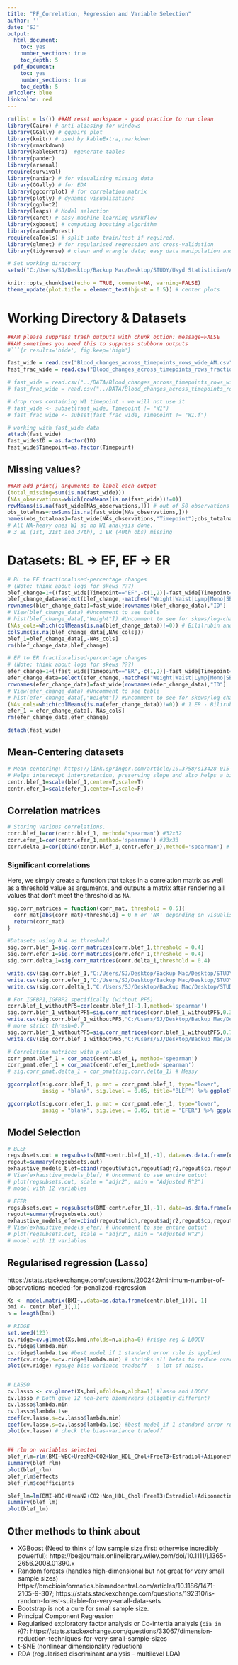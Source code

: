 ```yaml
---
title: "PF_Correlation, Regression and Variable Selection"
author: ''
date: "SJ"
output:
  html_document:
    toc: yes
    number_sections: true
    toc_depth: 5
  pdf_document:
    toc: yes
    number_sections: true
    toc_depth: 5
urlcolor: blue
linkcolor: red
---
```


```r
rm(list = ls()) ##AM reset workspace - good practice to run clean
library(Cairo) # anti-aliasing for windows
library(GGally) # ggpairs plot
library(knitr) # used by kableExtra,rmarkdown
library(rmarkdown)
library(kableExtra)  #generate tables
library(pander)
library(arsenal)
require(survival)
library(naniar) # for visualising missing data
library(GGally) # for EDA
library(ggcorrplot) # for correlation matrix
library(plotly) # dynamic visualisations
library(ggplot2)
library(leaps) # Model selection
library(caret) # easy machine learning workflow
library(xgboost) # computing boosting algorithm
library(randomForest)
require(caTools) # split into train/test if required.
library(glmnet) # for regularised regression and cross-validation
library(tidyverse) # clean and wrangle data; easy data manipulation and visualization

# Set working directory
setwd("C:/Users/SJ/Desktop/Backup Mac/Desktop/STUDY/Usyd Statistician/Andrius Prolonged Fasting")
```


```r
knitr::opts_chunk$set(echo = TRUE, comment=NA, warning=FALSE)
theme_update(plot.title = element_text(hjust = 0.5)) # center plots
```

# Working Directory & Datasets
```r

##AM please suppress trash outputs with chunk option: message=FALSE
##AM sometimes you need this to suppress stubborn outputs
#```{r results='hide', fig.keep='high'}

fast_wide = read.csv("Blood_changes_across_timepoints_rows_wide_AM.csv")
fast_frac_wide = read.csv("Blood_changes_across_timepoints_rows_fractions_AM.csv")

# fast_wide = read.csv("../DATA/Blood_changes_across_timepoints_rows_wide_AM.csv",header=T,sep=",")
# fast_frac_wide = read.csv("../DATA/Blood_changes_across_timepoints_rows_wide_fractions_AM.csv",header=T,sep=",")

# drop rows containing W1 timepoint - we will not use it
# fast_wide <- subset(fast_wide, Timepoint != "W1")
# fast_frac_wide <- subset(fast_frac_wide, Timepoint != "W1.f")

# working with fast_wide data
attach(fast_wide)
fast_wide$ID = as.factor(ID)
fast_wide$Timepoint=as.factor(Timepoint)
```

## Missing values?

```r
##AM add print() arguments to label each output
(total_missing=sum(is.na(fast_wide)))
(NAs_observations=which(rowMeans(is.na(fast_wide))!=0))
rowMeans(is.na(fast_wide[NAs_observations,])) # out of 50 observations
obs_totalnas=rowSums(is.na(fast_wide[NAs_observations,]))
names(obs_totalnas)=fast_wide[NAs_observations,"Timepoint"];obs_totalnas
# All NA-heavy ones W1 so no W1 analysis done.
# 3 BL (1st, 21st and 37th), 1 ER (40th obs) missing
```

# Datasets: BL $\to$ EF, EF $\to$ ER

```r
# BL to EF fractionalised-percentage changes 
# (Note: think about logs for skews ???)
blef_change=1+((fast_wide[Timepoint=="EF",-c(1,2)]-fast_wide[Timepoint=="BL",-c(1,2)])/fast_wide[Timepoint=="BL",-c(1,2)])
blef_change_data=select(blef_change,-matches("Weight|Waist|Lymp|Mono|SBP|DBP|^Hb$|Ht|Neutr|Sodium|Potassium|Chloride|Calcium|ALT|Triglycerides|^HDL$"))
rownames(blef_change_data)=fast_wide[rownames(blef_change_data),"ID"]
# View(blef_change_data) #Uncomment to see table
# hist(blef_change_data[,"Weight"]) #Uncomment to see for skews/log-changes
(NAs_cols=which(colMeans(is.na(blef_change_data))!=0)) # Bililrubin and UrineSG
colSums(is.na(blef_change_data[,NAs_cols]))
blef_1=blef_change_data[,-NAs_cols]
rm(blef_change_data,blef_change)

# EF to ER fractionalised-percentage changes 
# (Note: think about logs for skews ???)
efer_change=1+((fast_wide[Timepoint=="ER",-c(1,2)]-fast_wide[Timepoint=="EF",-c(1,2)])/fast_wide[Timepoint=="EF",-c(1,2)])
efer_change_data=select(efer_change,-matches("Weight|Waist|Lymp|Mono|SBP|DBP|^Hb$|Ht|Neutr|Sodium|Potassium|Chloride|Calcium|ALT|Triglycerides|^HDL$"))
rownames(efer_change_data)=fast_wide[rownames(efer_change_data),"ID"]
# View(efer_change_data) #Uncomment to see table
# hist(efer_change_data[,"Weight"]) #Uncomment to see for skews/log-changes
(NAs_cols=which(colMeans(is.na(efer_change_data))!=0)) # 1 ER - Bilirubin only
efer_1 = efer_change_data[,-NAs_cols]
rm(efer_change_data,efer_change)

detach(fast_wide)
```

## Mean-Centering datasets
```r
# Mean-centering: https://link.springer.com/article/10.3758/s13428-015-0624-x
# Helps interecept interpretation, preserving slope and also helps a bit with multicollinearity
centr.blef_1=scale(blef_1,center=T,scale=T)
centr.efer_1=scale(efer_1,center=T,scale=F)
```

## Correlation matrices
```r
# Storing various correlations.
corr.blef_1=cor(centr.blef_1, method='spearman') #32x32
corr.efer_1=cor(centr.efer_1,method='spearman') #33x33
corr.delta_1=cor(cbind(centr.blef_1,centr.efer_1),method='spearman') # 65x65
```

### Significant correlations

Here, we simply create a function that takes in a correlation matrix as well as a threshold value as arguments, and outputs a matrix after rendering all values that don't meet the threshold as `NA`.

```r
sig.corr_matrices = function(corr_mat, threshold = 0.5){
  corr_mat[abs(corr_mat)<threshold] = 0 # or 'NA' depending on visualisation used.
  return(corr_mat)
}

#Datasets using 0.4 as threshold
sig.corr.blef_1=sig.corr_matrices(corr.blef_1,threshold = 0.4)
sig.corr.efer_1=sig.corr_matrices(corr.efer_1,threshold = 0.4)
sig.corr.delta_1=sig.corr_matrices(corr.delta_1,threshold = 0.4)

write.csv(sig.corr.blef_1,"C:/Users/SJ/Desktop/Backup Mac/Desktop/STUDY/Usyd Statistician/Andrius Prolonged Fasting/Delta_BLEF_correlation.csv", row.names = T, na="")
write.csv(sig.corr.efer_1,"C:/Users/SJ/Desktop/Backup Mac/Desktop/STUDY/Usyd Statistician/Andrius Prolonged Fasting/Delta_EFER_correlation.csv", row.names = T, na="")
write.csv(sig.corr.delta_1,"C:/Users/SJ/Desktop/Backup Mac/Desktop/STUDY/Usyd Statistician/Andrius Prolonged Fasting/Delta_all_correlation.csv", row.names = T, na="")

# For IGFBP1,IGFBP2 specifically (without PF5)
corr.blef_1_withoutPF5=cor(centr.blef_1[-1,],method='spearman')
sig.corr.blef_1_withoutPF5=sig.corr_matrices(corr.blef_1_withoutPF5,0.3)
write.csv(sig.corr.blef_1_withoutPF5,"C:/Users/SJ/Desktop/Backup Mac/Desktop/STUDY/Usyd Statistician/Andrius Prolonged Fasting/Delta_blef_cor_without_outlierPF5_thresh0.3.csv", row.names = T, na="")
# more strict thresh=0.7
sig.corr.blef_1_withoutPF5=sig.corr_matrices(corr.blef_1_withoutPF5,0.7)
write.csv(sig.corr.blef_1_withoutPF5,"C:/Users/SJ/Desktop/Backup Mac/Desktop/STUDY/Usyd Statistician/Andrius Prolonged Fasting/Delta_blef_cor_without_outlierPF5_thresh0.7.csv", row.names = T, na="")

# Correlation matrices with p-values
corr_pmat.blef_1 = cor_pmat(centr.blef_1, method='spearman')
corr_pmat.efer_1 = cor_pmat(centr.efer_1,method='spearman')
# sig.corr_pmat.delta_1 = cor_pmat(sig.corr.delta_1) # Messy

ggcorrplot(sig.corr.blef_1, p.mat = corr_pmat.blef_1, type="lower",
           insig = "blank", sig.level = 0.05, title="BLEF") %>% ggplotly()

ggcorrplot(sig.corr.efer_1, p.mat = corr_pmat.efer_1, type="lower",
           insig = "blank", sig.level = 0.05, title = "EFER") %>% ggplotly()
```

## Model Selection

```r
# BLEF
regsubsets.out = regsubsets(BMI~centr.blef_1[,-1], data=as.data.frame(centr.blef_1), nbest=2,nvmax=12,method="exhaustive")
regout=summary(regsubsets.out)
exhaustive_models_blef=cbind(regout$which,regout$adjr2,regout$cp,regout$bic)
# View(exhaustive_models_blef) # Uncomment to see entire output
# plot(regsubsets.out, scale = "adjr2", main = "Adjusted R^2")
# model with 12 variables

# EFER
regsubsets.out = regsubsets(BMI~centr.efer_1[,-1], data=as.data.frame(centr.efer_1), nbest=2,nvmax=12,method="seqrep")
regout=summary(regsubsets.out)
exhaustive_models_efer=cbind(regout$which,regout$adjr2,regout$cp,regout$bic)
# View(exhaustive_models_efer) # Uncomment to see entire output
# plot(regsubsets.out, scale = "adjr2", main = "Adjusted R^2")
# model with 11 variables
```

## Regularised regression (Lasso)

https://stats.stackexchange.com/questions/200242/minimum-number-of-observations-needed-for-penalized-regression

```r
Xs <- model.matrix(BMI~.,data=as.data.frame(centr.blef_1))[,-1]
bmi <- centr.blef_1[,1]
n = length(bmi)

# RIDGE
set.seed(123)
cv.ridge=cv.glmnet(Xs,bmi,nfolds=n,alpha=0) #ridge reg & LOOCV
cv.ridge$lambda.min
cv.ridge$lambda.1se #best model if 1 standard error rule is applied
coef(cv.ridge,s=cv.ridge$lambda.min) # shrinks all betas to reduce overfitting
plot(cv.ridge) #gauge bias-variance tradeoff - a lot of noise.


# LASSO
cv.lasso <- cv.glmnet(Xs,bmi,nfolds=n,alpha=1) #lasso and LOOCV
cv.lasso # Both give 12 non-zero biomarkers (slightly different)
cv.lasso$lambda.min 
cv.lasso$lambda.1se
coef(cv.lasso,s=cv.lasso$lambda.min)
coef(cv.lasso,s=cv.lasso$lambda.1se) #best model if 1 standard error rule is applied (this is only for your interest)
plot(cv.lasso) # check the bias-variance tradeoff


## rlm on variables selected
blef_rlm=rlm(BMI~WBC+UreaN2+CO2+Non_HDL_Chol+FreeT3+Estradiol+Adiponectin+IGFBP.1+IGFBP.2,data=as.data.frame(scale(blef_1,center=T,scale=T)))
summary(blef_rlm)
plot(blef_rlm)
blef_rlm$effects
blef_rlm$coefficients

blef_lm=lm(BMI~WBC+UreaN2+CO2+Non_HDL_Chol+FreeT3+Estradiol+Adiponectin+IGFBP.1+IGFBP.2,data=as.data.frame(scale(blef_1,center=T,scale=T)))
summary(blef_lm)
plot(blef_lm)
```

## Other methods to think about

* XGBoost (Need to think of low sample size first: otherwise incredibly powerful): https://besjournals.onlinelibrary.wiley.com/doi/10.1111/j.1365-2656.2008.01390.x
* Random forests (handles high-dimensional but not great for very small sample sizes) https://bmcbioinformatics.biomedcentral.com/articles/10.1186/1471-2105-9-307; https://stats.stackexchange.com/questions/192310/is-random-forest-suitable-for-very-small-data-sets
* Bootstrap is not a cure for small sample size.
* Principal Component Regression
* Regularised exploratory factor analysis or Co-intertia analysis (`cia in R`)?: https://stats.stackexchange.com/questions/33067/dimension-reduction-techniques-for-very-small-sample-sizes
* t-SNE (nonlinear dimensionality reduction)
* RDA (regularised discriminant analysis - multilevel LDA)
